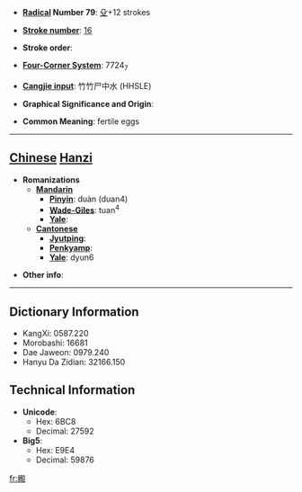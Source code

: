 * '''[[Wiktionary:Chinese radical index| Radical]] Number 79''': [[Wiktionary:Chinese radical index 殳|殳]]+12 strokes

* '''[[Wiktionary:Chinese total strokes index|Stroke number]]''': [[Wiktionary:Chinese total strokes index 16|16]]

* '''Stroke order''': 

* '''[[Wiktionary:Chinese four corner index|Four-Corner System]]''': 7724<sub>7</sub>

* '''[[Wiktionary:Chinese Cangjie index|Cangjie input]]''': 竹竹尸中水 (HHSLE)

* '''Graphical Significance and Origin''': 

* '''Common Meaning''': fertile eggs

----

== [[Chinese]] [[Hanzi]] ==

* '''Romanizations'''
** '''[[Mandarin]]'''
*** '''[[Pinyin]]''': duàn (duan4)
*** '''[[Wade-Giles]]''': tuan<sup>4</sup>
*** '''[[Yale]]''': 
** '''[[Cantonese]]'''
*** '''[[Jyutping]]''':
*** '''[[Penkyamp]]''': 
*** '''[[Yale]]''': dyun6

* '''Other info''': 

----

== Dictionary Information ==

* KangXi: 0587.220
* Morobashi: 16681
* Dae Jaweon: 0979.240
* Hanyu Da Zidian: 32166.150

== Technical Information ==

* '''Unicode''':
** Hex: 6BC8
** Decimal: 27592
* '''Big5''':
** Hex: E9E4
** Decimal: 59876

[[fr:毈]]